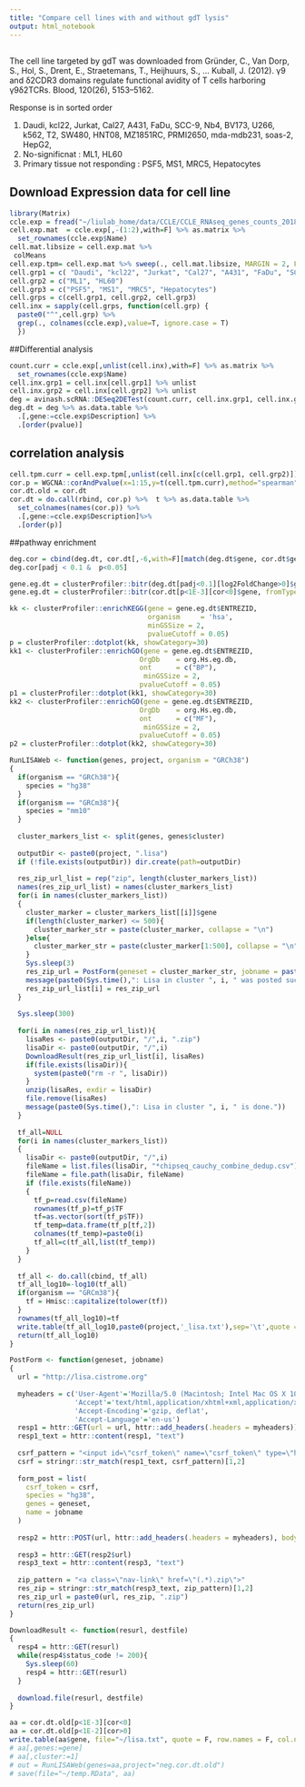 ```yaml
---
title: "Compare cell lines with and without gdT lysis"
output: html_notebook
---
```



## 
The cell line targeted by gdT was downloaded from Gründer, C., Van Dorp, S., Hol, S., Drent, E., Straetemans, T., Heijhuurs, S., … Kuball, J. (2012). γ9 and δ2CDR3 domains regulate functional avidity of T cells harboring γ9δ2TCRs. Blood, 120(26), 5153–5162. 

Response is in sorted order 

1. Daudi, kcl22, Jurkat, Cal27, A431, FaDu, SCC-9, Nb4, BV173,  U266, k562,  T2,   SW480, HNT08, MZ1851RC, PRMI2650, mda-mdb231,  soas-2, HepG2, 
2. No-significnat : ML1, HL60
3. Primary tissue not responding : PSF5, MS1, MRC5,  Hepatocytes


## Download Expression data for cell line 
```r
library(Matrix)
ccle.exp = fread("~/liulab_home/data/CCLE/CCLE_RNAseq_genes_counts_20180929.gct.gz")
cell.exp.mat  = ccle.exp[,-(1:2),with=F] %>% as.matrix %>% 
  set_rownames(ccle.exp$Name)
cell.mat.libsize = cell.exp.mat %>% 
 colMeans
cell.exp.tpm= cell.exp.mat %>% sweep(., cell.mat.libsize, MARGIN = 2, FUN = "/")
cell.grp1 = c( "Daudi", "kcl22", "Jurkat", "Cal27", "A431", "FaDu", "SCC9", "Nb4", "BV173", "U266", "k562", "T2", "SW480", "HNT08", "MZ1851RC", "PRMI2650", "mdamb231", "soas2", "HepG2")
cell.grp2 = c("ML1", "HL60")
cell.grp3 = c("PSF5", "MS1", "MRC5", "Hepatocytes")
cell.grps = c(cell.grp1, cell.grp2, cell.grp3)
cell.inx = sapply(cell.grps, function(cell.grp) {
  paste0("^",cell.grp) %>%
  grep(., colnames(ccle.exp),value=T, ignore.case = T)
  })
```

##Differential analysis
```r
count.curr = ccle.exp[,unlist(cell.inx),with=F] %>% as.matrix %>% 
  set_rownames(ccle.exp$Name)
cell.inx.grp1 = cell.inx[cell.grp1] %>% unlist
cell.inx.grp2 = cell.inx[cell.grp2] %>% unlist
deg = avinash.scRNA::DESeq2DETest(count.curr, cell.inx.grp1, cell.inx.grp2)
deg.dt = deg %>% as.data.table %>% 
  .[,gene:=ccle.exp$Description] %>% 
  .[order(pvalue)]
```

## correlation analysis 
```r

cell.tpm.curr = cell.exp.tpm[,unlist(cell.inx[c(cell.grp1, cell.grp2)])]
cor.p = WGCNA::corAndPvalue(x=1:15,y=t(cell.tpm.curr),method="spearman")
cor.dt.old = cor.dt
cor.dt = do.call(rbind, cor.p) %>%  t %>% as.data.table %>% 
  set_colnames(names(cor.p)) %>%
  .[,gene:=ccle.exp$Description]%>% 
  .[order(p)]
```
##pathway enrichment
```r
deg.cor = cbind(deg.dt, cor.dt[,-6,with=F][match(deg.dt$gene, cor.dt$gene)])
deg.cor[padj < 0.1 &  p<0.05]

gene.eg.dt = clusterProfiler::bitr(deg.dt[padj<0.1][log2FoldChange>0]$gene, fromType="SYMBOL", toType="ENTREZID", OrgDb="org.Hs.eg.db")
gene.eg.dt = clusterProfiler::bitr(cor.dt[p<1E-3][cor<0]$gene, fromType="SYMBOL", toType="ENTREZID", OrgDb="org.Hs.eg.db")

kk <- clusterProfiler::enrichKEGG(gene = gene.eg.dt$ENTREZID,
                                  organism     = 'hsa',
                                  minGSSize = 2,
                                  pvalueCutoff = 0.05)
p = clusterProfiler::dotplot(kk, showCategory=30)
kk1 <- clusterProfiler::enrichGO(gene = gene.eg.dt$ENTREZID,
                                OrgDb    = org.Hs.eg.db,
                                ont      = c("BP"),
                                 minGSSize = 2,
                                pvalueCutoff = 0.05)
p1 = clusterProfiler::dotplot(kk1, showCategory=30)
kk2 <- clusterProfiler::enrichGO(gene = gene.eg.dt$ENTREZID,
                                OrgDb    = org.Hs.eg.db,
                                ont      = c("MF"),
                                 minGSSize = 2,
                                pvalueCutoff = 0.05)
p2 = clusterProfiler::dotplot(kk2, showCategory=30)
```


```r

RunLISAWeb <- function(genes, project, organism = "GRCh38")
{
  if(organism == "GRCh38"){
    species = "hg38"
  }
  if(organism == "GRCm38"){
    species = "mm10"
  }
  
  cluster_markers_list <- split(genes, genes$cluster)
  
  outputDir <- paste0(project, ".lisa")
  if (!file.exists(outputDir)) dir.create(path=outputDir)  
  
  res_zip_url_list = rep("zip", length(cluster_markers_list))
  names(res_zip_url_list) = names(cluster_markers_list)
  for(i in names(cluster_markers_list))
  {
    cluster_marker = cluster_markers_list[[i]]$gene
    if(length(cluster_marker) <= 500){
      cluster_marker_str = paste(cluster_marker, collapse = "\n")
    }else{
      cluster_marker_str = paste(cluster_marker[1:500], collapse = "\n")
    }
    Sys.sleep(3)
    res_zip_url = PostForm(geneset = cluster_marker_str, jobname = paste0("cluster_", i))
    message(paste0(Sys.time(),": Lisa in cluster ", i, " was posted successfully."))
    res_zip_url_list[i] = res_zip_url
  }
  
  Sys.sleep(300)
  
  for(i in names(res_zip_url_list)){
    lisaRes <- paste0(outputDir, "/",i, ".zip")
    lisaDir <- paste0(outputDir, "/",i)
    DownloadResult(res_zip_url_list[i], lisaRes)
    if(file.exists(lisaDir)){
      system(paste0("rm -r ", lisaDir))
    }
    unzip(lisaRes, exdir = lisaDir)
    file.remove(lisaRes)
    message(paste0(Sys.time(),": Lisa in cluster ", i, " is done."))
  }
  
  tf_all=NULL
  for(i in names(cluster_markers_list))
  {
    lisaDir <- paste0(outputDir, "/",i)
    fileName = list.files(lisaDir, "*chipseq_cauchy_combine_dedup.csv")
    fileName = file.path(lisaDir, fileName)
    if (file.exists(fileName))
    {
      tf_p=read.csv(fileName)
      rownames(tf_p)=tf_p$TF
      tf=as.vector(sort(tf_p$TF))
      tf_temp=data.frame(tf_p[tf,2])
      colnames(tf_temp)=paste0(i)
      tf_all=c(tf_all,list(tf_temp))
    }
  }
  
  tf_all <- do.call(cbind, tf_all)
  tf_all_log10=-log10(tf_all)
  if(organism == "GRCm38"){
    tf = Hmisc::capitalize(tolower(tf))
  }
  rownames(tf_all_log10)=tf
  write.table(tf_all_log10,paste0(project,'_lisa.txt'),sep='\t',quote = F)
  return(tf_all_log10)
}

PostForm <- function(geneset, jobname)
{
  url = "http://lisa.cistrome.org"
  
  myheaders = c('User-Agent'='Mozilla/5.0 (Macintosh; Intel Mac OS X 10_15_3) AppleWebKit/605.1.15 (KHTML, like Gecko) Version/13.0.5 Safari/605.1.15',
                'Accept'='text/html,application/xhtml+xml,application/xml;q=0.9,*/*;q=0.8',
                'Accept-Encoding'='gzip, deflat',
                'Accept-Language'='en-us')
  resp1 = httr::GET(url = url, httr::add_headers(.headers = myheaders))
  resp1_text = httr::content(resp1, "text")
  
  csrf_pattern = "<input id=\"csrf_token\" name=\"csrf_token\" type=\"hidden\" value=\"(.*)\">"
  csrf = stringr::str_match(resp1_text, csrf_pattern)[1,2]
  
  form_post = list(
    csrf_token = csrf,
    species = "hg38",
    genes = geneset,
    name = jobname
  )
  
  resp2 = httr::POST(url, httr::add_headers(.headers = myheaders), body = form_post, encode="form")
  
  resp3 = httr::GET(resp2$url)
  resp3_text = httr::content(resp3, "text")
  
  zip_pattern = "<a class=\"nav-link\" href=\"(.*).zip\">"
  res_zip = stringr::str_match(resp3_text, zip_pattern)[1,2]
  res_zip_url = paste0(url, res_zip, ".zip")
  return(res_zip_url)
}

DownloadResult <- function(resurl, destfile)
{
  resp4 = httr::GET(resurl)
  while(resp4$status_code != 200){
    Sys.sleep(60)
    resp4 = httr::GET(resurl)
  }
  
  download.file(resurl, destfile)
}


```

```r
aa = cor.dt.old[p<1E-3][cor<0]
aa = cor.dt.old[p<1E-2][cor>0]
write.table(aa$gene, file="~/lisa.txt", quote = F, row.names = F, col.names = F)
# aa[,genes:=gene]
# aa[,cluster:=1]
# out = RunLISAWeb(genes=aa,project="neg.cor.dt.old")
# save(file="~/temp.RData", aa)

```

